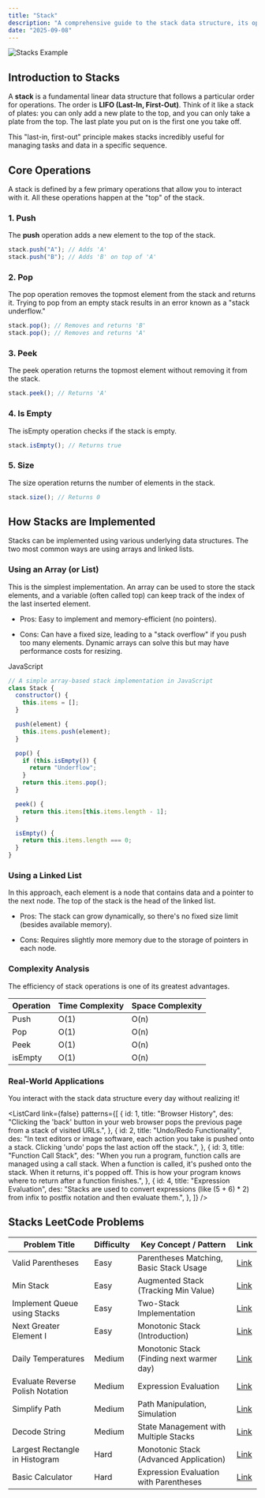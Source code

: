 ```yaml
---
title: "Stack"
description: "A comprehensive guide to the stack data structure, its operations, implementations, and real-world applications."
date: "2025-09-08"
---
```


![Stacks Example](/images/stack-diagram.png)

## Introduction to Stacks

A **stack** is a fundamental linear data structure that follows a particular order for operations. The order is **LIFO (Last-In, First-Out)**. Think of it like a stack of plates: you can only add a new plate to the top, and you can only take a plate from the top. The last plate you put on is the first one you take off.

This "last-in, first-out" principle makes stacks incredibly useful for managing tasks and data in a specific sequence.

## Core Operations

A stack is defined by a few primary operations that allow you to interact with it. All these operations happen at the "top" of the stack.

### 1. Push

The **push** operation adds a new element to the top of the stack.

```javascript
stack.push("A"); // Adds 'A'
stack.push("B"); // Adds 'B' on top of 'A'
```

### 2. Pop

The pop operation removes the topmost element from the stack and returns it. Trying to pop from an empty stack results in an error known as a "stack underflow."

```javascript
stack.pop(); // Removes and returns 'B'
stack.pop(); // Removes and returns 'A'
```

### 3. Peek

The peek operation returns the topmost element without removing it from the stack.

```javascript
stack.peek(); // Returns 'A'
```

### 4. Is Empty

The isEmpty operation checks if the stack is empty.

```javascript
stack.isEmpty(); // Returns true
```

### 5. Size

The size operation returns the number of elements in the stack.

```javascript
stack.size(); // Returns 0
```

## How Stacks are Implemented

Stacks can be implemented using various underlying data structures. The two most common ways are using arrays and linked lists.

### Using an Array (or List)

This is the simplest implementation. An array can be used to store the stack elements, and a variable (often called top) can keep track of the index of the last inserted element.

- Pros: Easy to implement and memory-efficient (no pointers).

- Cons: Can have a fixed size, leading to a "stack overflow" if you push too many elements. Dynamic arrays can solve this but may have performance costs for resizing.

JavaScript

```javascript
// A simple array-based stack implementation in JavaScript
class Stack {
  constructor() {
    this.items = [];
  }

  push(element) {
    this.items.push(element);
  }

  pop() {
    if (this.isEmpty()) {
      return "Underflow";
    }
    return this.items.pop();
  }

  peek() {
    return this.items[this.items.length - 1];
  }

  isEmpty() {
    return this.items.length === 0;
  }
}
```

### Using a Linked List

In this approach, each element is a node that contains data and a pointer to the next node. The top of the stack is the head of the linked list.

- Pros: The stack can grow dynamically, so there's no fixed size limit (besides available memory).

- Cons: Requires slightly more memory due to the storage of pointers in each node.

### Complexity Analysis

The efficiency of stack operations is one of its greatest advantages.

| Operation | Time Complexity | Space Complexity |
| --------- | --------------- | ---------------- |
| Push      | O(1)            | O(n)             |
| Pop       | O(1)            | O(n)             |
| Peek      | O(1)            | O(n)             |
| isEmpty   | O(1)            | O(n)             |

### Real-World Applications

You interact with the stack data structure every day without realizing it!

<ListCard
  link={false}
  patterns={[
    {
      id: 1,
      title: "Browser History",
      des: "Clicking the 'back' button in your web browser pops the previous page from a stack of visited URLs.",
    },
    {
      id: 2,
      title: "Undo/Redo Functionality",
      des: "In text editors or image software, each action you take is pushed onto a stack. Clicking 'undo' pops the last action off the stack.",
    },
    {
      id: 3,
      title: "Function Call Stack",
      des: "When you run a program, function calls are managed using a call stack. When a function is called, it's pushed onto the stack. When it returns, it's popped off. This is how your program knows where to return after a function finishes.",
    },
    {
      id: 4,
      title: "Expression Evaluation",
      des: "Stacks are used to convert expressions (like (5 + 6) * 2) from infix to postfix notation and then evaluate them.",
    },
  ]}
/>

## Stacks LeetCode Problems

| Problem Title                    | Difficulty | Key Concept / Pattern                     | Link                                                                    |
| -------------------------------- | ---------- | ----------------------------------------- | ----------------------------------------------------------------------- |
| Valid Parentheses                | Easy       | Parentheses Matching, Basic Stack Usage   | [Link](https://leetcode.com/problems/valid-parentheses/)                |
| Min Stack                        | Easy       | Augmented Stack (Tracking Min Value)      | [Link](https://leetcode.com/problems/min-stack/)                        |
| Implement Queue using Stacks     | Easy       | Two-Stack Implementation                  | [Link](https://leetcode.com/problems/implement-queue-using-stacks/)     |
| Next Greater Element I           | Easy       | Monotonic Stack (Introduction)            | [Link](https://leetcode.com/problems/next-greater-element-i/)           |
| Daily Temperatures               | Medium     | Monotonic Stack (Finding next warmer day) | [Link](https://leetcode.com/problems/daily-temperatures/)               |
| Evaluate Reverse Polish Notation | Medium     | Expression Evaluation                     | [Link](https://leetcode.com/problems/evaluate-reverse-polish-notation/) |
| Simplify Path                    | Medium     | Path Manipulation, Simulation             | [Link](https://leetcode.com/problems/simplify-path/)                    |
| Decode String                    | Medium     | State Management with Multiple Stacks     | [Link](https://leetcode.com/problems/decode-string/)                    |
| Largest Rectangle in Histogram   | Hard       | Monotonic Stack (Advanced Application)    | [Link](https://leetcode.com/problems/largest-rectangle-in-histogram/)   |
| Basic Calculator                 | Hard       | Expression Evaluation with Parentheses    | [Link](https://leetcode.com/problems/basic-calculator/)                 |
